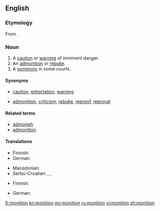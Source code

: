 ==English==

{{was wotd|2011|November|26}}

===Etymology===
From {{etyl|la}} {{term|monitio|monitiō|warning, admonition|lang=la}}.

===Noun===
{{en-noun}}

# A [[caution]] or [[warning]] of imminent danger.
# An [[admonition]] or [[rebuke]].
# A [[summons]] in some courts.

====Synonyms====
* {{sense|caution or warning}} [[caution]], [[exhortation]], [[warning]]
* {{sense|admonition or rebuke}} [[admonition]], [[criticism]], [[rebuke]], [[reproof]], [[reproval]]

====Related terms====
* [[admonish]]
* [[admonition]]

====Translations====
{{trans-top|caution or warning of imminent danger}}
* Finnish: {{t+|fi|varoitus}}
* German: {{t+|de|Mahnung|f}}
{{trans-mid}}
* Macedonian: {{t|mk|предупредување|n|tr=predupredúvanje|sc=Cyrl}}
* Serbo-Croatian: {{t-|sh|savjet|m}}, {{t-|sh|opomena|f}}, {{t-|sh|upozorenje|n}}
{{trans-bottom}}

{{trans-top|admonition or rebuke}}
* Finnish: {{t+|fi|vastalause}}
{{trans-mid}}
* German: {{t+|de|Mahnung|f}}
{{trans-bottom}}

{{trans-see|summons in some courts|summons}}

[[fr:monition]]
[[kn:monition]]
[[my:monition]]
[[ru:monition]]
[[vi:monition]]
[[zh:monition]]
